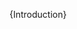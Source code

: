 
<!-- making sure bulleted items are white so it's easier to read -->
<style>{`
.sbdocs.sbdocs-li {
    color: white !important;
  }
`}</style>

<Meta title="Docs / Introduction" />

<Description>{Introduction}</Description>
